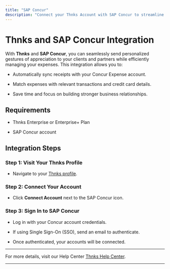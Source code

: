 ```yaml
---
title: "SAP Concur"
description: "Connect your Thnks Account with SAP Concur to streamline expensing."
---
```


# Thnks and SAP Concur Integration

With **Thnks** and **SAP Concur**, you can seamlessly send personalized gestures of appreciation to your clients and partners while efficiently managing your expenses. This integration allows you to:

* Automatically sync receipts with your Concur Expense account.

* Match expenses with relevant transactions and credit card details.

* Save time and focus on building stronger business relationships.

## Requirements

* Thnks Enterprise or Enterprise+ Plan

* SAP Concur account

## Integration Steps

### Step 1: Visit Your Thnks Profile

* Navigate to your [Thnks profile](http://app.thnks.com/).

### Step 2: Connect Your Account

* Click **Connect Account** next to the SAP Concur icon.

### Step 3: Sign In to SAP Concur

* Log in with your Concur account credentials.

* If using Single Sign-On (SSO), send an email to authenticate.

* Once authenticated, your accounts will be connected.

***

For more details, visit our Help Center [Thnks Help Center](https://help.thnks.com/en/articles/8042138-sap-concur-e-receipt-integration).

***